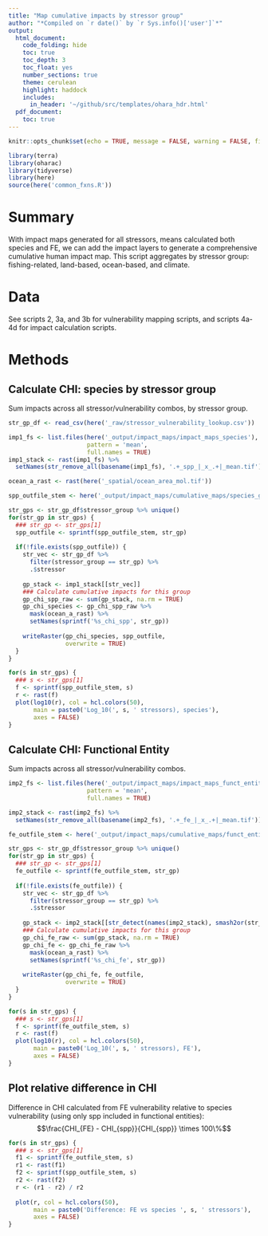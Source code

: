 ```yaml
---
title: "Map cumulative impacts by stressor group"
author: "*Compiled on `r date()` by `r Sys.info()['user']`*"
output: 
  html_document:
    code_folding: hide
    toc: true
    toc_depth: 3
    toc_float: yes
    number_sections: true
    theme: cerulean
    highlight: haddock
    includes: 
      in_header: '~/github/src/templates/ohara_hdr.html'
  pdf_document:
    toc: true
---
```


``` r

knitr::opts_chunk$set(echo = TRUE, message = FALSE, warning = FALSE, fig.height = 4, fig.width = 7)

library(terra)
library(oharac)
library(tidyverse)
library(here)
source(here('common_fxns.R'))
```

# Summary

With impact maps generated for all stressors, means calculated both species and FE, we can add the impact layers to generate a comprehensive cumulative human impact map.  This script aggregates by stressor group: fishing-related, land-based, ocean-based, and climate.

# Data

See scripts 2, 3a, and 3b for vulnerability mapping scripts, and scripts 4a-4d for impact calculation scripts.

# Methods

## Calculate CHI: species by stressor group

Sum impacts across all stressor/vulnerability combos, by stressor group.

```r
str_gp_df <- read_csv(here('_raw/stressor_vulnerability_lookup.csv'))
```


```r
imp1_fs <- list.files(here('_output/impact_maps/impact_maps_species'),
                      pattern = 'mean',
                      full.names = TRUE)
imp1_stack <- rast(imp1_fs) %>%
  setNames(str_remove_all(basename(imp1_fs), '.+_spp_|_x_.+|_mean.tif'))

ocean_a_rast <- rast(here('_spatial/ocean_area_mol.tif'))

spp_outfile_stem <- here('_output/impact_maps/cumulative_maps/species_group_chi_%s.tif')

str_gps <- str_gp_df$stressor_group %>% unique()
for(str_gp in str_gps) {
  ### str_gp <- str_gps[1]
  spp_outfile <- sprintf(spp_outfile_stem, str_gp)
  
  if(!file.exists(spp_outfile)) {
    str_vec <- str_gp_df %>% 
      filter(stressor_group == str_gp) %>% 
      .$stressor
    
    gp_stack <- imp1_stack[[str_vec]]
    ### Calculate cumulative impacts for this group
    gp_chi_spp_raw <- sum(gp_stack, na.rm = TRUE)
    gp_chi_species <- gp_chi_spp_raw %>%
      mask(ocean_a_rast) %>%
      setNames(sprintf('%s_chi_spp', str_gp))
    
    writeRaster(gp_chi_species, spp_outfile,
                overwrite = TRUE)
  }
}

```


```r
for(s in str_gps) {
  ### s <- str_gps[1]
  f <- sprintf(spp_outfile_stem, s)
  r <- rast(f)
  plot(log10(r), col = hcl.colors(50), 
       main = paste0('Log_10(', s, ' stressors), species'),
       axes = FALSE)
}
```

## Calculate CHI: Functional Entity

Sum impacts across all stressor/vulnerability combos.

```r

imp2_fs <- list.files(here('_output/impact_maps/impact_maps_funct_entity'), 
                      pattern = 'mean',
                      full.names = TRUE)

imp2_stack <- rast(imp2_fs) %>%
  setNames(str_remove_all(basename(imp2_fs), '.+_fe_|_x_.+|_mean.tif'))

fe_outfile_stem <- here('_output/impact_maps/cumulative_maps/funct_entity_group_chi_%s.tif')

str_gps <- str_gp_df$stressor_group %>% unique()
for(str_gp in str_gps) {
  ### str_gp <- str_gps[1]
  fe_outfile <- sprintf(fe_outfile_stem, str_gp)
  
  if(!file.exists(fe_outfile)) {
    str_vec <- str_gp_df %>% 
      filter(stressor_group == str_gp) %>% 
      .$stressor
    
    gp_stack <- imp2_stack[[str_detect(names(imp2_stack), smash2or(str_vec))]]
    ### Calculate cumulative impacts for this group
    gp_chi_fe_raw <- sum(gp_stack, na.rm = TRUE)
    gp_chi_fe <- gp_chi_fe_raw %>%
      mask(ocean_a_rast) %>%
      setNames(sprintf('%s_chi_fe', str_gp))
    
    writeRaster(gp_chi_fe, fe_outfile,
                overwrite = TRUE)
  }
}
```

```r
for(s in str_gps) {
  ### s <- str_gps[1]
  f <- sprintf(fe_outfile_stem, s)
  r <- rast(f)
  plot(log10(r), col = hcl.colors(50), 
       main = paste0('Log_10(', s, ' stressors), FE'),
       axes = FALSE)
}
```

## Plot relative difference in CHI

Difference in CHI calculated from FE vulnerability relative to species vulnerability (using only spp included in functional entities):
$$\frac{CHI_{FE} - CHI_{spp}}{CHI_{spp}} \times 100\%$$

```r

for(s in str_gps) {
  ### s <- str_gps[1]
  f1 <- sprintf(fe_outfile_stem, s)
  r1 <- rast(f1)
  f2 <- sprintf(spp_outfile_stem, s)
  r2 <- rast(f2)
  r <- (r1 - r2) / r2
  
  plot(r, col = hcl.colors(50), 
       main = paste0('Difference: FE vs species ', s, ' stressors'),
       axes = FALSE)
}
```

